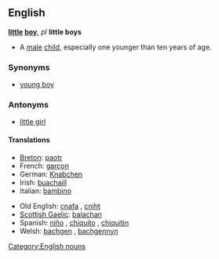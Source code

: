 ==English==

'''[[little]] [[boy]]''', ''pl'' '''little boys'''

* A [[male]] [[child]], especially one younger than ten years of age.

===Synonyms===
* [[young boy]]

===Antonyms===
* [[little girl]]

====Translations====
{{rfc-level|Translations at L4+ not in L3 POS section}}
{{top}}
* [[Breton]]: [[paotr]] {{m}}
* French: [[garçon]] {{m}}
* German: [[Knabchen]] {{m}}
* Irish: [[buachaill]] {{m}}
* Italian: [[bambino]] {{m}}
{{mid}}
* Old English: [[cnafa]] {{m}}, [[cniht]] {{m}}
* [[Scottish Gaelic]]: [[balachan]] {{m}}
* Spanish: [[niño]] {{m}}, [[chiquito]] {{m}}, [[chiquitin]] {{m}}
* Welsh: [[bachgen]] {{m}}, [[bachgennyn]] {{m}}
{{bottom}}

[[Category:English nouns]]